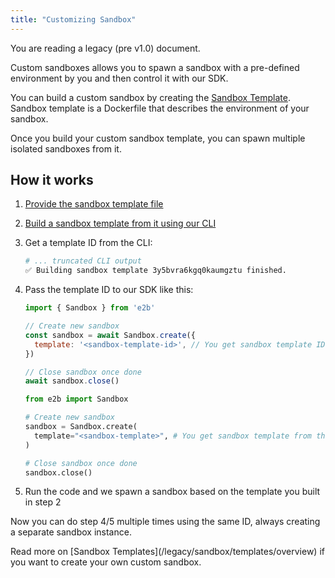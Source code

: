```yaml
---
title: "Customizing Sandbox"
---
```


<Callout icon="circle-exclamation" color="#ff8800" iconType="regular">You are reading a legacy (pre v1.0) document.</Callout>


Custom sandboxes allows you to spawn a sandbox with a pre-defined environment by you and then control it with our SDK.

You can build a custom sandbox by creating the [Sandbox Template](/legacy/sandbox/templates/overview). Sandbox template is a Dockerfile that describes the environment of your sandbox.

Once you build your custom sandbox template, you can spawn multiple isolated sandboxes from it.

## How it works
1. [Provide the sandbox template file](/legacy/sandbox/templates/template-file)
1. [Build a sandbox template from it using our CLI](/legacy/guide/custom-sandbox#4-build-custom-sandbox)
1. Get a template ID from the CLI:
    ```sh
    # ... truncated CLI output
    ✅ Building sandbox template 3y5bvra6kgq0kaumgztu finished.
    ```
1. Pass the template ID to our SDK like this:
    <CodeGroup title="Using custom sandbox with SDK" isRunnable={false}>
      ```js JavaScript & TypeScript
      import { Sandbox } from 'e2b'

      // Create new sandbox
      const sandbox = await Sandbox.create({
        template: '<sandbox-template-id>', // You get sandbox template ID from the CLI after you run `$ e2b template build`
      })

      // Close sandbox once done
      await sandbox.close()
      ```

      ```python Python
      from e2b import Sandbox

      # Create new sandbox
      sandbox = Sandbox.create(
        template="<sandbox-template>", # You get sandbox template from the CLI after you run `$ e2b template build`
      )

      # Close sandbox once done
      sandbox.close()
      ```
    </CodeGroup>
1. Run the code and we spawn a sandbox based on the template you built in step 2

Now you can do step 4/5 multiple times using the same ID, always creating a separate sandbox instance.


<Note>
Read more on [Sandbox Templates](/legacy/sandbox/templates/overview) if you want to create your own custom sandbox.
</Note>